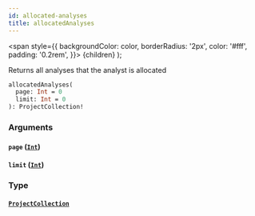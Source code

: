 ```yaml
---
id: allocated-analyses
title: allocatedAnalyses
---
```


<span
style={{
      backgroundColor: color,
      borderRadius: '2px',
      color: '#fff',
      padding: '0.2rem',
    }}>
{children}
</span>
);

Returns all analyses that the analyst is allocated

```graphql
allocatedAnalyses(
  page: Int = 0
  limit: Int = 0
): ProjectCollection!

```

### Arguments

#### `page` ([`Int`](/api/graphql/documentation/scalars/int))

#### `limit` ([`Int`](/api/graphql/documentation/scalars/int))

### Type

#### [`ProjectCollection`](/api/graphql/documentation/objects/project-collection)

